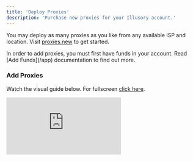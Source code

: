 ```yaml
---
title: 'Deploy Proxies'
description: 'Purchase new proxies for your Illusory account.'
---
```


You may deploy as many proxies as you like from any available ISP and location. Visit [proxies.new](https://proxies.new) to get started.

<Warning>
    In order to add proxies, you must first have funds in your account. Read [Add Funds](/app) documentation to find out more.
</Warning>

### Add Proxies

Watch the visual guide below. For fullscreen [click here](https://app.arcade.software/share/E6EgiEUTDJ2z2qmucW69).

<div style={{
  position: 'relative',
  paddingBottom: 'calc(66% + 41px)',
  height: '0'
  }}>
<iframe
  src="https://demo.arcade.software/E6EgiEUTDJ2z2qmucW69?embed"
  title="Add Proxies"
  frameborder="0"
  loading="lazy"
  allowfullscreen
  webkitallowfullscreen
  mozallowfullscreen
  style={{
    background: '#000000',
    width: '100%',
    height: '100%',
    position: 'absolute',
    top: '0',
    left: '0',
    colorScheme: 'none'
  }}></iframe>
</div>
